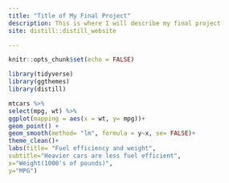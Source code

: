 ```yaml
---
title: "Title of My Final Project"
description: This is where I will describe my final project
site: distill::distill_website

---
```


```r
knitr::opts_chunk$set(echo = FALSE)

library(tidyverse)
library(ggthemes)
library(distill)
```

```r
mtcars %>%
select(mpg, wt) %>%
ggplot(mapping = aes(x = wt, y= mpg))+
geom_point() +
geom_smooth(method= "lm", formula = y~x, se= FALSE)+
theme_clean()+
labs(title= "Fuel efficiency and weight",
subtitle="Heavier cars are less fuel efficient",
x="Weight(1000's of pounds)",
y="MPG")
```

